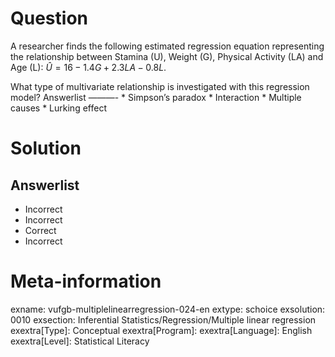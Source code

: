 Question
========

A researcher finds the following estimated regression equation representing the relationship between Stamina (U), Weight (G), Physical Activity (LA) and Age (L): $\hat{U} = 16-1.4G+2.3LA-0.8L$.

What type of multivariate relationship is investigated with this regression model? 
Answerlist
----------
* Simpson's paradox
* Interaction
* Multiple causes
* Lurking effect

Solution
========

Answerlist
----------
* Incorrect
* Incorrect
* Correct
* Incorrect

Meta-information
================
exname: vufgb-multiplelinearregression-024-en
extype: schoice
exsolution: 0010
exsection: Inferential Statistics/Regression/Multiple linear regression
exextra[Type]: Conceptual
exextra[Program]: 
exextra[Language]: English
exextra[Level]: Statistical Literacy
